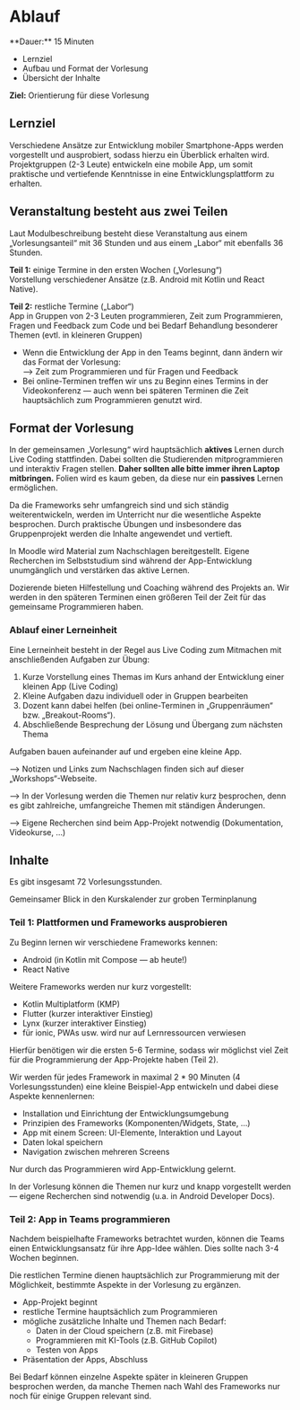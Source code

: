 
# Ablauf

<Callout>
  **Dauer:** 15 Minuten

  - Lernziel
  - Aufbau und Format der Vorlesung
  - Übersicht der Inhalte

  **Ziel:** Orientierung für diese Vorlesung
</Callout>

## Lernziel

Verschiedene Ansätze zur Entwicklung mobiler Smartphone-Apps 
werden vorgestellt und ausprobiert, sodass hierzu ein 
Überblick erhalten wird. Projektgruppen (2-3 Leute) 
entwickeln eine mobile App, um somit praktische und 
vertiefende Kenntnisse in eine Entwicklungsplattform zu 
erhalten.

## Veranstaltung besteht aus zwei Teilen

Laut Modulbeschreibung besteht diese Veranstaltung aus
einem „Vorlesungsanteil“ mit 36 Stunden und aus einem
„Labor“ mit ebenfalls 36 Stunden.

**Teil 1:** einige Termine in den ersten Wochen („Vorlesung“) \
Vorstellung verschiedener Ansätze (z.B. Android mit Kotlin und React Native).

**Teil 2:** restliche Termine („Labor“) \
App in Gruppen von 2-3 Leuten programmieren, Zeit zum Programmieren, Fragen und Feedback zum Code und bei Bedarf Behandlung besonderer Themen (evtl. in kleineren Gruppen)

- Wenn die Entwicklung der App in den Teams beginnt, dann ändern wir das Format der Vorlesung: <br/> &xrarr; Zeit zum Programmieren und für Fragen und Feedback
- Bei online-Terminen treffen wir uns zu Beginn eines Termins in der Videokonferenz &mdash; auch wenn bei späteren Terminen die Zeit hauptsächlich zum Programmieren genutzt wird.

## Format der Vorlesung

In der gemeinsamen „Vorlesung“ wird hauptsächlich **aktives** Lernen
durch Live Coding stattfinden. Dabei sollten die Studierenden
mitprogrammieren und interaktiv Fragen stellen. **Daher sollten alle 
bitte immer ihren Laptop mitbringen.** Folien wird es kaum geben, 
da diese nur ein **passives** Lernen ermöglichen. 

Da die Frameworks sehr umfangreich sind und sich ständig
weiterentwickeln, werden im Unterricht nur die wesentliche 
Aspekte besprochen. Durch praktische Übungen und insbesondere das 
Gruppenprojekt werden die Inhalte angewendet und vertieft. 

In Moodle wird Material zum Nachschlagen bereitgestellt. Eigene Recherchen
im Selbststudium sind während der App-Entwicklung unumgänglich und 
verstärken das aktive Lernen. 

Dozierende bieten Hilfestellung und Coaching während des Projekts an. 
Wir werden in den späteren Terminen einen größeren Teil der Zeit für 
das gemeinsame Programmieren haben.

### Ablauf einer Lerneinheit

Eine Lerneinheit besteht in der Regel aus Live Coding 
zum Mitmachen mit anschließenden Aufgaben zur Übung:

1. Kurze Vorstellung eines Themas im Kurs anhand der Entwicklung einer kleinen App (Live Coding)
1. Kleine Aufgaben dazu individuell oder in Gruppen bearbeiten
1. Dozent kann dabei helfen (bei online-Terminen in „Gruppenräumen“ bzw. „Breakout-Rooms“).
1. Abschließende Besprechung der Lösung und Übergang zum nächsten Thema

Aufgaben bauen aufeinander auf und ergeben eine kleine App.

<Callout type="warning">
&xrarr; Notizen und Links zum Nachschlagen finden sich auf dieser „Workshops“-Webseite.

&xrarr; In der Vorlesung werden die Themen nur relativ kurz besprochen, denn es gibt zahlreiche, umfangreiche Themen mit ständigen Änderungen.

&xrarr; Eigene Recherchen sind beim App-Projekt notwendig (Dokumentation, Videokurse, …)
</Callout>

## Inhalte

Es gibt insgesamt 72 Vorlesungsstunden. 

<Callout emoji="⌛️">
Gemeinsamer Blick in den Kurskalender zur groben Terminplanung
</Callout>

### Teil 1: Plattformen und Frameworks ausprobieren

Zu Beginn lernen wir verschiedene Frameworks kennen:

- Android (in Kotlin mit Compose &mdash; ab heute!)
- React Native

Weitere Frameworks werden nur kurz vorgestellt:

- Kotlin Multiplatform  (KMP)
- Flutter (kurzer interaktiver Einstieg)
- Lynx (kurzer interaktiver Einstieg)
- für ionic, PWAs usw. wird nur auf Lernressourcen verwiesen

Hierfür benötigen wir die ersten 5-6 Termine, sodass wir möglichst
viel Zeit für die Programmierung der App-Projekte haben (Teil 2).

Wir werden für jedes Framework in maximal 2 * 90 Minuten (4 Vorlesungsstunden) eine kleine Beispiel-App entwickeln und dabei diese Aspekte kennenlernen:

- Installation und Einrichtung der Entwicklungsumgebung
- Prinzipien des Frameworks (Komponenten/Widgets, State, …)
- App mit einem Screen: UI-Elemente, Interaktion und Layout
- Daten lokal speichern
- Navigation zwischen mehreren Screens

<Callout type="warning" emoji="‼️">
Nur durch das Programmieren wird App-Entwicklung gelernt.

In der Vorlesung können die Themen nur kurz und knapp 
vorgestellt werden — eigene Recherchen sind notwendig 
(u.a. in Android Developer Docs).
</Callout>

### Teil 2: App in Teams programmieren

Nachdem beispielhafte Frameworks betrachtet wurden, können
die Teams einen Entwicklungsansatz für ihre App-Idee wählen.
Dies sollte nach 3-4 Wochen beginnen.

Die restlichen Termine dienen hauptsächlich zur Programmierung
mit der Möglichkeit, bestimmte Aspekte in der Vorlesung zu
ergänzen.

- App-Projekt beginnt
- restliche Termine hauptsächlich zum Programmieren
- mögliche zusätzliche Inhalte und Themen nach Bedarf:
  - Daten in der Cloud speichern (z.B. mit Firebase)
  - Programmieren mit KI-Tools (z.B. GitHub Copilot)
  - Testen von Apps
- Präsentation der Apps, Abschluss

<Callout type="warning" emoji="🤔">
Bei Bedarf können einzelne Aspekte später in kleineren Gruppen
besprochen werden, da manche Themen nach Wahl des Frameworks
nur noch für einige Gruppen relevant sind.
</Callout>